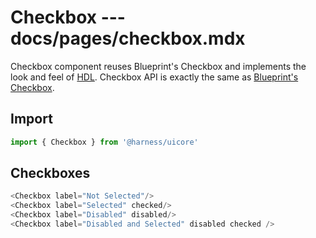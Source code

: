 # Checkbox --- docs/pages/checkbox.mdx

Checkbox component reuses Blueprint's Checkbox and implements the look and feel of [HDL](https://projects.invisionapp.com/d/?origin=v7#/projects/prototypes/17628604).
Checkbox API is exactly the same as [Blueprint's Checkbox](https://blueprintjs.com/docs/#core/components/checkbox).

## Import

```js
import { Checkbox } from '@harness/uicore'
```

## Checkboxes

```js live=true
<Checkbox label="Not Selected"/>
<Checkbox label="Selected" checked/>
<Checkbox label="Disabled" disabled/>
<Checkbox label="Disabled and Selected" disabled checked />
```
